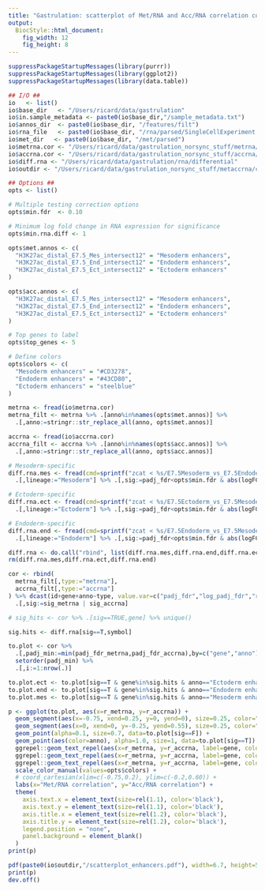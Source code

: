 ```yaml
---
title: "Gastrulation: scatterplot of Met/RNA and Acc/RNA correlation coefficients in promoters"
output: 
  BiocStyle::html_document: 
    fig_width: 12
    fig_height: 8
---
```


```r
suppressPackageStartupMessages(library(purrr))
suppressPackageStartupMessages(library(ggplot2))
suppressPackageStartupMessages(library(data.table))
```

<!-- Define I/O and options -->
```r

## I/O ##
io   <- list()
io$base_dir   <- "/Users/ricard/data/gastrulation"
io$in.sample_metadata <- paste0(io$base_dir,"/sample_metadata.txt")
io$annos_dir  <- paste0(io$base_dir, "/features/filt")
io$rna_file   <- paste0(io$base_dir, "/rna/parsed/SingleCellExperiment.rds")
io$met_dir   <- paste0(io$base_dir, "/met/parsed")
io$metrna.cor <- "/Users/ricard/data/gastrulation_norsync_stuff/metrna/cor/metrna_cor_enhancers.txt"
io$accrna.cor <- "/Users/ricard/data/gastrulation_norsync_stuff/accrna/cor/accrna_cor_enhancers.txt"
io$diff.rna <- "/Users/ricard/data/gastrulation/rna/differential"
io$outdir <- "/Users/ricard/data/gastrulation_norsync_stuff/metaccrna/cor"

## Options ##
opts <- list()

# Multiple testing correction options
opts$min.fdr  <- 0.10

# Minimum log fold change in RNA expression for significance
opts$min.rna.diff <- 1

opts$met.annos <- c(
  "H3K27ac_distal_E7.5_Mes_intersect12" = "Mesoderm enhancers",
  "H3K27ac_distal_E7.5_End_intersect12" = "Endoderm enhancers",
  "H3K27ac_distal_E7.5_Ect_intersect12" = "Ectoderm enhancers"
)

opts$acc.annos <- c(
  "H3K27ac_distal_E7.5_Mes_intersect12" = "Mesoderm enhancers",
  "H3K27ac_distal_E7.5_End_intersect12" = "Endoderm enhancers",
  "H3K27ac_distal_E7.5_Ect_intersect12" = "Ectoderm enhancers"
)

# Top genes to label
opts$top_genes <- 5

# Define colors
opts$colors <- c(
  "Mesoderm enhancers" = "#CD3278",
  "Endoderm enhancers" = "#43CD80",
  "Ectoderm enhancers" = "steelblue"
)

```

<!-- Load results of Met/RNA coupling across cells -->
```r
metrna <- fread(io$metrna.cor)
metrna_filt <- metrna %>% .[anno%in%names(opts$met.annos)] %>%
  .[,anno:=stringr::str_replace_all(anno, opts$met.annos)]
```

<!-- Load results of Acc/RNA coupling across cells -->
```r
accrna <- fread(io$accrna.cor)
accrna_filt <- accrna %>% .[anno%in%names(opts$acc.annos)] %>%
  .[,anno:=stringr::str_replace_all(anno, opts$acc.annos)]
```

<!-- Load differential expression results -->
```r
# Mesoderm-specific
diff.rna.mes <- fread(cmd=sprintf("zcat < %s/E7.5Mesoderm_vs_E7.5EndodermEctoderm.txt.gz",io$diff.rna)) %>%
  .[,lineage:="Mesoderm"] %>% .[,sig:=padj_fdr<opts$min.fdr & abs(logFC)>opts$min.rna.diff]

# Ectoderm-specific
diff.rna.ect <- fread(cmd=sprintf("zcat < %s/E7.5Ectoderm_vs_E7.5MesodermEndoderm.txt.gz",io$diff.rna)) %>%
  .[,lineage:="Ectoderm"] %>% .[,sig:=padj_fdr<opts$min.fdr & abs(logFC)>opts$min.rna.diff]

# Endoderm-specific
diff.rna.end <- fread(cmd=sprintf("zcat < %s/E7.5Endoderm_vs_E7.5MesodermEctoderm.txt.gz",io$diff.rna)) %>%
  .[,lineage:="Endoderm"] %>% .[,sig:=padj_fdr<opts$min.fdr & abs(logFC)>opts$min.rna.diff]

diff.rna <- do.call("rbind", list(diff.rna.mes,diff.rna.end,diff.rna.ect))
rm(diff.rna.mes,diff.rna.ect,diff.rna.end)
```

<!-- Combine Met/RNA and Acc/RNA correlations -->
```r
cor <- rbind(
  metrna_filt[,type:="metrna"], 
  accrna_filt[,type:="accrna"]
) %>% dcast(id+gene+anno~type, value.var=c("padj_fdr","log_padj_fdr","r","sig")) %>% .[complete.cases(.)] %>%
  .[,sig:=sig_metrna | sig_accrna]

# sig_hits <- cor %>% .[sig==TRUE,gene] %>% unique()
```

```r
sig.hits <- diff.rna[sig==T,symbol]
```

<!-- Scatterplot -->
```r
to.plot <- cor %>%
  .[,padj_min:=min(padj_fdr_metrna,padj_fdr_accrna),by=c("gene","anno")] %>%
  setorder(padj_min) %>%
  .[,i:=1:nrow(.)]

to.plot.ect <- to.plot[sig==T & gene%in%sig.hits & anno=="Ectoderm enhancers"] %>% .[,i:=1:nrow(.)] %>% .[i<=opts$top_genes]
to.plot.end <- to.plot[sig==T & gene%in%sig.hits & anno=="Endoderm enhancers"] %>% .[,i:=1:nrow(.)] %>% .[i<=opts$top_genes]
to.plot.mes <- to.plot[sig==T & gene%in%sig.hits & anno=="Mesoderm enhancers"] %>% .[,i:=1:nrow(.)] %>% .[i<=opts$top_genes]

p <- ggplot(to.plot, aes(x=r_metrna, y=r_accrna)) +
  geom_segment(aes(x=-0.75, xend=0.25, y=0, yend=0), size=0.25, color="orange") +
  geom_segment(aes(x=0, xend=0, y=-0.25, yend=0.55), size=0.25, color="orange") +
  geom_point(alpha=0.1, size=0.7, data=to.plot[sig==F]) +
  geom_point(aes(color=anno), alpha=1.0, size=1, data=to.plot[sig==T]) +
  ggrepel::geom_text_repel(aes(x=r_metrna, y=r_accrna, label=gene, color=anno), size=5, force=1, data=to.plot.ect) +
  ggrepel::geom_text_repel(aes(x=r_metrna, y=r_accrna, label=gene, color=anno), size=5, force=1, data=to.plot.end) +
  ggrepel::geom_text_repel(aes(x=r_metrna, y=r_accrna, label=gene, color=anno), size=5, force=1, data=to.plot.mes) +
  scale_color_manual(values=opts$colors) +
  # coord_cartesian(xlim=c(-0.75,0.2), ylim=c(-0.2,0.60)) +
  labs(x="Met/RNA correlation", y="Acc/RNA correlation") +
  theme(
    axis.text.x = element_text(size=rel(1.1), color='black'),
    axis.text.y = element_text(size=rel(1.1), color='black'),
    axis.title.x = element_text(size=rel(1.2), color='black'),
    axis.title.y = element_text(size=rel(1.2), color='black'),
    legend.position = "none",
    panel.background = element_blank()
  )
print(p)

pdf(paste0(io$outdir,"/scatterplot_enhancers.pdf"), width=6.7, height=5.4, useDingbats = F)
print(p)
dev.off()
```
